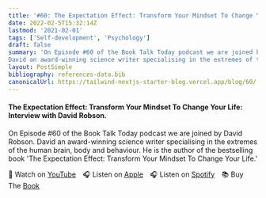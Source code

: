 ```yaml
---
title: '#60: The Expectation Effect: Transform Your Mindset To Change Your Life: Interview with David Robson'
date: 2022-02-5T15:32:14Z
lastmod: '2021-02-01'
tags: ['Self-development', 'Psychology']
draft: false
summary: 'On Episode #60 of the Book Talk Today podcast we are joined by David Robson.
David an award-winning science writer specialising in the extremes of the human brain, body and behaviour. He is the author of the bestselling book 'The Expectation Effect: Transform Your Mindset To Change Your Life.''
layout: PostSimple
bibliography: references-data.bib
canonicalUrl: https://tailwind-nextjs-starter-blog.vercel.app/blog/60/
---
```


#### The Expectation Effect: Transform Your Mindset To Change Your Life: Interview with David Robson.

On Episode #60 of the Book Talk Today podcast we are joined by David Robson.
David an award-winning science writer specialising in the extremes of the human brain, body and behaviour. He is the author of the bestselling book 'The Expectation Effect: Transform Your Mindset To Change Your Life.'

🎥&nbsp;Watch on [YouTube]&emsp;🎧&nbsp;Listen on [Apple]&emsp;🎧&nbsp;Listen on [Spotify]&emsp;📚&nbsp;Buy The [Book]&emsp;

[youtube]: https://youtu.be/XuI8YKazjTQ
[apple]: https://podcasts.apple.com/gb/podcast/60-the-expectation-effect-transform-your-mindset-to/id1525619296?i=1000550137825
[spotify]: https://open.spotify.com/episode/2M0C4liBBLFztzcl3PIJsH?si=xkFue1JjQT2iuK45BWROeg
[book]: https://amzn.to/3tlBRIf
